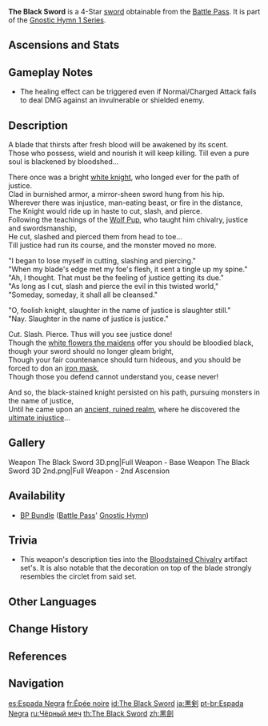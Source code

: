 {{Weapon Infobox
|id             = 11409
|image          = <gallery>
Weapon The Black Sword.png|Base
Weapon The Black Sword 2nd.png|2nd Ascension
</gallery>
|type           = Sword
|releaseDate    = 2020-09-28
|quality        = 4
|base_atk       = 42
|2nd_stat_type  = CRIT Rate
|2nd_stat       = 6%
|obtain         = Battle Pass
|series         = Gnostic Hymn 1
|passive        = Justice
|effect         = Increases DMG dealt by Normal and Charged Attacks by (var1)%.<br>Additionally, regenerates (var2)% of ATK as HP when Normal and Charged Attacks score a CRIT Hit. This effect can occur once every 5s.
|eff_rank1_var1 = 20
|eff_rank2_var1 = 25
|eff_rank3_var1 = 30
|eff_rank4_var1 = 35
|eff_rank5_var1 = 40
|eff_rank1_var2 = 60
|eff_rank2_var2 = 70
|eff_rank3_var2 = 80
|eff_rank4_var2 = 90
|eff_rank5_var2 = 100
|eff_att1       = Healing
|eff_att2       = CRIT Hit
|eff_att3       = DMG Bonus
|eff_att4       = Normal Attack DMG Bonus
|eff_att5       = Charged Attack DMG Bonus
|eff_att6       = Effect Triggered by Normal Attack
}}
{{Description|A pitch-black longsword that thirsts for violence and conflict. It is said that this weapon can cause its user to become drunk on the red wine of slaughter.}}
'''The Black Sword''' is a 4-Star [[sword]] obtainable from the [[Battle Pass]]. It is part of the [[Gnostic Hymn 1 Series]].

==Ascensions and Stats==
{{Weapon Ascensions and Stats
|ascendMat1 = Boreal Wolf's Milk Tooth
|ascendMat2 = Boreal Wolf's Cracked Tooth
|ascendMat3 = Boreal Wolf's Broken Fang
|ascendMat4 = Boreal Wolf's Nostalgia
|bossMat1   = Dead Ley Line Branch
|bossMat2   = Dead Ley Line Leaves
|bossMat3   = Ley Line Sprout
|commonMat1 = Slime Condensate
|commonMat2 = Slime Secretions
|commonMat3 = Slime Concentrate
}}

==Gameplay Notes==
* The healing effect can be triggered even if Normal/Charged Attack fails to deal DMG against an invulnerable or shielded enemy.

==Description==
A blade that thirsts after fresh blood will be awakened by its scent.<br>
Those who possess, wield and nourish it will keep killing. Till even a pure soul is blackened by bloodshed...

There once was a bright [[Bloodstained Knight|white knight]], who longed ever for the path of justice.<br>
Clad in burnished armor, a mirror-sheen sword hung from his hip.<br>
Wherever there was injustice, man-eating beast, or fire in the distance,<br>
The Knight would ride up in haste to cut, slash, and pierce.<br>
Following the teachings of the [[Rostam|Wolf Pup]], who taught him chivalry, justice and swordsmanship,<br>
He cut, slashed and pierced them from head to toe...<br>
Till justice had run its course, and the monster moved no more.

"I began to lose myself in cutting, slashing and piercing."<br>
"When my blade's edge met my foe's flesh, it sent a tingle up my spine."<br>
"Ah, I thought. That must be the feeling of justice getting its due."<br>
"As long as I cut, slash and pierce the evil in this twisted world,"<br>
"Someday, someday, it shall all be cleansed."

"O, foolish knight, slaughter in the name of justice is slaughter still."<br>
"Nay. Slaughter in the name of justice is justice."

Cut. Slash. Pierce. Thus will you see justice done!<br>
Though the [[Maiden's Distant Love|white flowers the maidens]] offer you should be bloodied black, though your sword should no longer gleam bright,<br>
Though your fair countenance should turn hideous, and you should be forced to don an [[Bloodstained Iron Mask|iron mask]],<br>
Though those you defend cannot understand you, cease never!

And so, the black-stained knight persisted on his path, pursuing monsters in the name of justice,<br>
Until he came upon an [[Khaenri'ah|ancient, ruined realm]], where he discovered the [[Hilichurls|ultimate injustice]]...

==Gallery==
<gallery>
Weapon The Black Sword 3D.png|Full Weapon - Base
Weapon The Black Sword 3D 2nd.png|Full Weapon - 2nd Ascension
</gallery>

==Availability==
*[[BP Bundle]] ([[Battle Pass]]' [[Gnostic Hymn]])

==Trivia==
*This weapon's description ties into the [[Bloodstained Chivalry]] artifact set's. It is also notable that the decoration on top of the blade strongly resembles the circlet from said set.

==Other Languages==
{{Other Languages
|1_en      = The Black Sword
|1_zhs     = 黑剑
|1_zhs_rm  = Hēi Jiàn
|1_zht     = 黑劍
|1_zht_rm  = Hēi Jiàn
|1_zh_tl   = Black Sword
|1_ja      = 黒剣
|1_ja_rm   = Kokuken<ref>HoYoverse Japanese Customer Support Response: [[:File:CS JA Weapon Pronunciation Reply.png|Japanese Pronunciation of Various Weapons]]</ref>
|1_ja_tl   = Black Sword
|1_ko      = 칠흑검
|1_ko_tl   = The Black Sword
|1_es      = Espada Negra
|1_es_tl   = Black Sword
|1_fr      = Épée noire
|1_fr_tl   = Black Sword
|1_ru      = Чёрный меч
|1_ru_tl   = The Black Sword
|1_th      = The Black Sword
|1_vi      = Kiếm Đen
|1_vi_tl   = Black Sword
|1_de      = Schwarzes Schwert
|1_de_tl   = Black Sword
|1_id      = The Black Sword
|1_pt      = Espada Negra
|1_pt_tl   = Black Sword
|1_tr      = Kara Kılıç
|1_tr_tl   = Black Sword
|1_it      = Spada nera
|1_it_tl   = Black Sword

|2_en      = Justice
|2_zhs     = 「正义」
|2_zhs_rm  = "Zhèngyì"
|2_zht     = 「正義」
|2_zht_rm  = "Zhèngyì"
|2_zh_tl   = "Justice"
|2_ja      = 「正義」
|2_ja_rm   = "Seigi"
|2_ja_tl   = "Justice"
|2_ko      = 「정의」
|2_ko_tl   = "Justice"
|2_es      = Justicia
|2_es_tl   = Justice
|2_fr      = Justice
|2_ru      = Справедливость
|2_ru_tl   = Justice
|2_th      = Justice
|2_vi      = Chính Nghĩa
|2_vi_tl   = Justice
|2_de      = „Gerechtigkeit“
|2_de_tl   = "Justice"
|2_id      = Justice
|2_pt      = Justiça
|2_pt_tl   = 
|2_tr      = Adalet
|2_tr_tl   = Justice
|2_it      = Giustizia
|2_it_tl   = 
}}

==Change History==
{{Change History|1.0}}

==References==
{{Reflist}}

==Navigation==
{{Weapons by Series Navbox|series=Gnostic Hymn 1}}
{{Weapon Navbox|Swords}}

[[es:Espada Negra]]
[[fr:Épée noire]]
[[id:The Black Sword]]
[[ja:黒剣]]
[[pt-br:Espada Negra]]
[[ru:Чёрный меч]]
[[th:The Black Sword]]
[[zh:黑劍]]